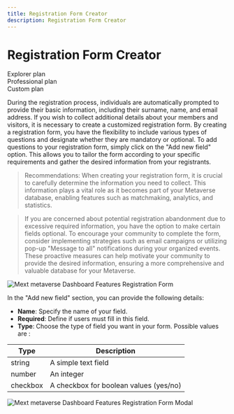 ```yaml
---
title: Registration Form Creator
description: Registration Form Creator
---
```


# Registration Form Creator

<div class="flex-row">
  <div class="plan">Explorer plan</div>
  <div class="plan">Professional plan</div>
  <div class="plan">Custom plan</div>
</div>

During the registration process, individuals are automatically prompted to provide their basic information, including their surname, name, and email address. If you wish to collect additional details about your members and visitors, it is necessary to create a customized registration form.
By creating a registration form, you have the flexibility to include various types of questions and designate whether they are mandatory or optional. To add questions to your registration form, simply click on the "Add new field" option. This allows you to tailor the form according to your specific requirements and gather the desired information from your registrants.

> Recommendations: When creating your registration form, it is crucial to carefully determine the information you need to collect. This information plays a vital role as it becomes part of your Metaverse database, enabling features such as matchmaking, analytics, and statistics.

> If you are concerned about potential registration abandonment due to excessive required information, you have the option to make certain fields optional. To encourage your community to complete the form, consider implementing strategies such as email campaigns or utilizing pop-up "Message to all" notifications during your organized events. These proactive measures can help motivate your community to provide the desired information, ensuring a more comprehensive and valuable database for your Metaverse.

![Mext metaverse Dashboard Features Registration Form](/img/metaverse/registration-page.jpg)

In the "Add new field" section, you can provide the following details:

* **Name**: Specify the name of your field.
* **Required**: Define if users must fill in this field.
* **Type**: Choose the type of field you want in your form. Possible values are :

| Type     | Description                            |
| -------- | -------------------------------------- |
| string   | A simple text field                    |
| number   | An integer                             |
| checkbox | A checkbox for boolean values (yes/no) |

![Mext metaverse Dashboard Features Registration Form Modal](/img/metaverse/registration-page-modal.jpg)
